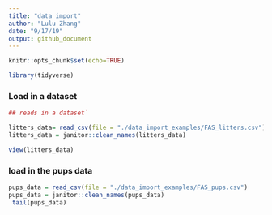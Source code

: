 ```yaml
---
title: "data import"
author: "Lulu Zhang"
date: "9/17/19"
output: github_document
---
```



```r
knitr::opts_chunk$set(echo=TRUE)

library(tidyverse)
```

### Load in a dataset

```r
## reads in a dataset`

litters_data= read_csv(file = "./data_import_examples/FAS_litters.csv")
litters_data = janitor::clean_names(litters_data)

view(litters_data)
```

### load in the pups data

```r

pups_data = read_csv(file = "./data_import_examples/FAS_pups.csv")
pups_data = janitor::clean_names(pups_data)
 tail(pups_data)

 
 ```